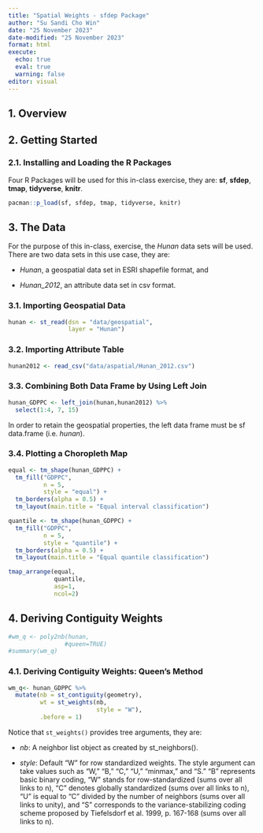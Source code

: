 ```yaml
---
title: "Spatial Weights - sfdep Package"
author: "Su Sandi Cho Win"
date: "25 November 2023"
date-modified: "25 November 2023"
format: html
execute:
  echo: true
  eval: true
  warning: false
editor: visual
---
```


## 1. Overview

## 2. Getting Started

### 2.1. Installing and Loading the R Packages

Four R Packages will be used for this in-class exercise, they are: **sf**, **sfdep**, **tmap**, **tidyverse**, **knitr**.

```r
pacman::p_load(sf, sfdep, tmap, tidyverse, knitr)
```

## 3. The Data

For the purpose of this in-class, exercise, the *Hunan* data sets will be used. There are two data sets in this use case, they are:

-   *Hunan*, a geospatial data set in ESRI shapefile format, and

-   *Hunan_2012*, an attribute data set in csv format.

### 3.1. Importing Geospatial Data

```r
hunan <- st_read(dsn = "data/geospatial", 
                 layer = "Hunan")
```

### 3.2. Importing Attribute Table

```r
hunan2012 <- read_csv("data/aspatial/Hunan_2012.csv")
```

### 3.3. Combining Both Data Frame by Using Left Join

```r
hunan_GDPPC <- left_join(hunan,hunan2012) %>%   
  select(1:4, 7, 15)
```

::: callout-important
In order to retain the geospatial properties, the left data frame must be sf data.frame (i.e. *hunan*).
:::

### 3.4. Plotting a Choropleth Map

```r
equal <- tm_shape(hunan_GDPPC) +
  tm_fill("GDPPC",
          n = 5,
          style = "equal") +
  tm_borders(alpha = 0.5) +
  tm_layout(main.title = "Equal interval classification")

quantile <- tm_shape(hunan_GDPPC) +
  tm_fill("GDPPC",
          n = 5,
          style = "quantile") +
  tm_borders(alpha = 0.5) +
  tm_layout(main.title = "Equal quantile classification")

tmap_arrange(equal, 
             quantile, 
             asp=1, 
             ncol=2)
```

## 4. Deriving Contiguity Weights

```r
#wm_q <- poly2nb(hunan, 
                #queen=TRUE)
#summary(wm_q)
```

### 4.1. Deriving Contiguity Weights: Queen's Method

```r
wm_q<- hunan_GDPPC %>%
  mutate(nb = st_contiguity(geometry),
         wt = st_weights(nb,
                         style = "W"),
         .before = 1)
```

Notice that `st_weights()` provides tree arguments, they are:

-   *nb*: A neighbor list object as created by st_neighbors().

-   *style*: Default "W" for row standardized weights. The style argument can take values such as "W," "B," "C," "U," "minmax," and "S." "B" represents basic binary coding, "W" stands for row-standardized (sums over all links to n), "C" denotes globally standardized (sums over all links to n), "U" is equal to "C" divided by the number of neighbors (sums over all links to unity), and "S" corresponds to the variance-stabilizing coding scheme proposed by Tiefelsdorf et al. 1999, p. 167-168 (sums over all links to n).
